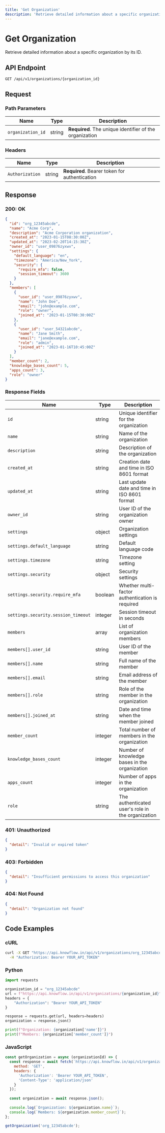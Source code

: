 ```yaml
---
title: 'Get Organization'
description: 'Retrieve detailed information about a specific organization'
---
```


# Get Organization

Retrieve detailed information about a specific organization by its ID.

## API Endpoint

```
GET /api/v1/organizations/{organization_id}
```

## Request

### Path Parameters

| Name | Type | Description |
| ---- | ---- | ----------- |
| `organization_id` | string | **Required**. The unique identifier of the organization |

### Headers

| Name | Type | Description |
| ---- | ---- | ----------- |
| `Authorization` | string | **Required**. Bearer token for authentication |

## Response

### 200: OK

```json
{
  "id": "org_12345abcde",
  "name": "Acme Corp",
  "description": "Acme Corporation organization",
  "created_at": "2023-01-15T08:30:00Z",
  "updated_at": "2023-02-20T14:15:30Z",
  "owner_id": "user_09876zyxwv",
  "settings": {
    "default_language": "en",
    "timezone": "America/New_York",
    "security": {
      "require_mfa": false,
      "session_timeout": 3600
    }
  },
  "members": [
    {
      "user_id": "user_09876zyxwv",
      "name": "John Doe",
      "email": "john@example.com",
      "role": "owner",
      "joined_at": "2023-01-15T08:30:00Z"
    },
    {
      "user_id": "user_54321abcde",
      "name": "Jane Smith",
      "email": "jane@example.com",
      "role": "admin",
      "joined_at": "2023-01-16T10:45:00Z"
    }
  ],
  "member_count": 2,
  "knowledge_bases_count": 5,
  "apps_count": 3,
  "role": "owner"
}
```

### Response Fields

| Name | Type | Description |
| ---- | ---- | ----------- |
| `id` | string | Unique identifier for the organization |
| `name` | string | Name of the organization |
| `description` | string | Description of the organization |
| `created_at` | string | Creation date and time in ISO 8601 format |
| `updated_at` | string | Last update date and time in ISO 8601 format |
| `owner_id` | string | User ID of the organization owner |
| `settings` | object | Organization settings |
| `settings.default_language` | string | Default language code |
| `settings.timezone` | string | Timezone setting |
| `settings.security` | object | Security settings |
| `settings.security.require_mfa` | boolean | Whether multi-factor authentication is required |
| `settings.security.session_timeout` | integer | Session timeout in seconds |
| `members` | array | List of organization members |
| `members[].user_id` | string | User ID of the member |
| `members[].name` | string | Full name of the member |
| `members[].email` | string | Email address of the member |
| `members[].role` | string | Role of the member in the organization |
| `members[].joined_at` | string | Date and time when the member joined |
| `member_count` | integer | Total number of members in the organization |
| `knowledge_bases_count` | integer | Number of knowledge bases in the organization |
| `apps_count` | integer | Number of apps in the organization |
| `role` | string | The authenticated user's role in the organization |

### 401: Unauthorized

```json
{
  "detail": "Invalid or expired token"
}
```

### 403: Forbidden

```json
{
  "detail": "Insufficient permissions to access this organization"
}
```

### 404: Not Found

```json
{
  "detail": "Organization not found"
}
```

## Code Examples

### cURL

```bash
curl -X GET "https://api.knowflow.in/api/v1/organizations/org_12345abcde" \
  -H "Authorization: Bearer YOUR_API_TOKEN"
```

### Python

```python
import requests

organization_id = "org_12345abcde"
url = f"https://api.knowflow.in/api/v1/organizations/{organization_id}"
headers = {
    "Authorization": "Bearer YOUR_API_TOKEN"
}

response = requests.get(url, headers=headers)
organization = response.json()

print(f"Organization: {organization['name']}")
print(f"Members: {organization['member_count']}")
```

### JavaScript

```javascript
const getOrganization = async (organizationId) => {
  const response = await fetch(`https://api.knowflow.in/api/v1/organizations/${organizationId}`, {
    method: 'GET',
    headers: {
      'Authorization': 'Bearer YOUR_API_TOKEN',
      'Content-Type': 'application/json'
    }
  });
  
  const organization = await response.json();
  
  console.log(`Organization: ${organization.name}`);
  console.log(`Members: ${organization.member_count}`);
};

getOrganization('org_12345abcde');
``` 